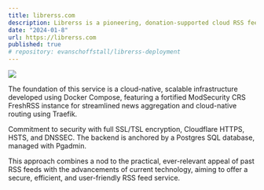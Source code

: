 ```yaml
---
title: librerss.com
description: Librerss is a pioneering, donation-supported cloud RSS feed service in its early access phase. Librerss revives the tradition of secure, free, and efficient news aggregation, reminiscent of the free regrettably defunct services provided two decades ago, and newly with modern, advanced security and cloud native infrastructure.
date: "2024-01-8"
url: https://librerss.com
published: true
# repository: evanschoffstall/librerss-deployment
---
```


![](/librerss-graphic-2.png)

The foundation of this service is a cloud-native, scalable infrastructure developed using Docker Compose, featuring a fortified ModSecurity CRS FreshRSS instance for streamlined news aggregation and cloud-native routing using Traefik.

Commitment to security with full SSL/TSL encryption, Cloudflare HTTPS, HSTS, and DNSSEC. The backend is anchored by a Postgres SQL database, managed with Pgadmin.

This approach combines a nod to the practical, ever-relevant appeal of past RSS feeds with the advancements of current technology, aiming to offer a secure, efficient, and user-friendly RSS feed service.
